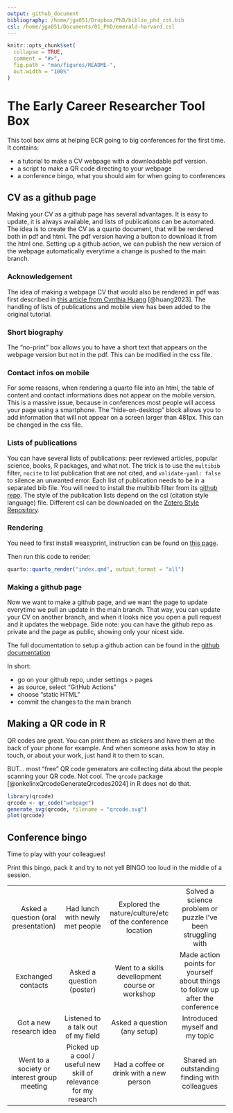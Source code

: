 ```yaml
---
output: github_document
bibliography: /home/jga051/Dropbox/PhD/biblio_phd_zot.bib
csl: /home/jga051/Documents/01_PhD/emerald-harvard.csl
---
```

```r
knitr::opts_chunk$set(
  collapse = TRUE,
  comment = "#>",
  fig.path = "man/figures/README-",
  out.width = "100%"
)
```

# The Early Career Researcher Tool Box

This tool box aims at helping ECR going to big conferences for the first time.
It contains:

- a tutorial to make a CV webpage with a downloadable pdf version.
- a script to make a QR code directing to your webpage
- a conference bingo, what you should aim for when going to conferences

## CV as a github page

Making your CV as a github page has several advantages.
It is easy to update, it is always available, and lists of publications can be automated.
The idea is to create the CV as a quarto document, that will be rendered both in pdf and html.
The pdf version having a button to download it from the html one.
Setting up a github action, we can publish the new version of the webpage automatically everytime a change is pushed to the main branch.

### Acknowledgement

The idea of making a webpage CV that would also be rendered in pdf was first described in [this article from Cynthia Huang](https://www.cynthiahqy.com/posts/cv-html-pdf/) [@huang2023].
The handling of lists of publications and mobile view has been added to the original tutorial.


### Short biography
The "no-print" box allows you to have a short text that appears on the webpage version but not in the pdf.
This can be modified in the css file.


### Contact infos on mobile
For some reasons, when rendering a quarto file into an html, the table of content and contact informations does not appear on the mobile version.
This is a massive issue, because in conferences most people will access your page using a smartphone.
The "hide-on-desktop" block allows you to add information that will not appear on a screen larger than 481px.
This can be changed in the css file.


### Lists of publications
You can have several lists of publications: peer reviewed articles, popular science, books, R packages, and what not.
The trick is to use the `multibib` filter, `nocite` to list publication that are not cited, and `validate-yaml: false` to silence an unwanted error.
Each list of publication needs to be in a separated bib file.
You will need to install the multibib filter from its [github repo](https://github.com/pandoc-ext/multibib#readme).
The style of the publication lists depend on the csl (citation style language) file.
Different csl can be downloaded on the [Zotero Style Repository](https://www.zotero.org/styles).


### Rendering

You need to first install weasyprint, instruction can be found on [this page](https://doc.courtbouillon.org/weasyprint/stable/first_steps.html#installation).

Then run this code to render:

```r
quarto::quarto_render("index.qmd", output_format = "all")
```

### Making a github page

Now we want to make a github page, and we want the page to update everytime we pull an update in the main branch.
That way, you can update your CV on another branch, and when it looks nice you open a pull request and it updates the webpage.
Side note: you can have the github repo as private and the page as public, showing only your nicest side.

The full documentation to setup a github action can be found in the [github documentation](https://docs.github.com/en/pages/getting-started-with-github-pages/configuring-a-publishing-source-for-your-github-pages-site#publishing-with-a-custom-github-actions-workflow)

In short:

- go on your github repo, under settings > pages
- as source, select "GitHub Actions"
- choose "static HTML"
- commit the changes to the main branch


## Making a QR code in R

QR codes are great.
You can print them as stickers and have them at the back of your phone for example.
And when someone asks how to stay in touch, or about your work, just hand it to them to scan.

BUT... most "free" QR code generators are collecting data about the people scanning your QR code.
Not cool.
The `qrcode` package [@onkelinxQrcodeGenerateQrcodes2024] in R does not do that.

```r
library(qrcode)
qrcode <- qr_code("webpage")
generate_svg(qrcode, filename = "qrcode.svg")
plot(qrcode)
```

## Conference bingo

Time to play with your colleagues!

Print this bingo, pack it and try to not yell BINGO too loud in the middle of a session.

 --------------------------------------------- ------------------------------------------------------------------- ------------------------------------------------------------- -------------------------------------------------------------------------------- 
      Asked a question (oral presentation)                       Had lunch with newly met people                    Explored the  nature/culture/etc of the conference location            Solved a science problem or puzzle I've been struggling with           
               Exchanged contacts                                   Asked a question (poster)                             Went to a skills devellopment course or workshop        Made action points for yourself about things to follow up after the conference  
            Got a new research idea                             Listened to a talk out of my field                                  Asked a question (any setup)                                          Introduced myself and my topic                          
  Went to a society or interest group meeting   Picked up a cool / useful new skill of relevance for my research              Had a coffee or drink with a new person                              Shared an outstanding finding with colleagues                  
 --------------------------------------------- ------------------------------------------------------------------- ------------------------------------------------------------- -------------------------------------------------------------------------------- 
